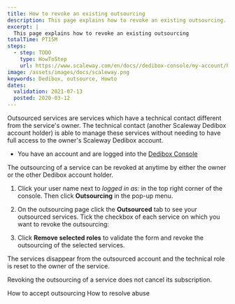 ```yaml
---
title: How to revoke an existing outsourcing
description: This page explains how to revoke an existing outsourcing.
excerpt: |
  This page explains how to revoke an existing outsourcing
totalTime: PT15M
steps:
  - step: TODO
    type: HowToStep
    url: https://www.scaleway.com/en/docs//dedibox-console/my-account/how-to/revoke-outsourcing/
image: /assets/images/docs/scaleway.png
keywords: Dedibox, outsource, Howto
dates:
  validation: 2021-07-13
  posted: 2020-03-12
---
```


Outsourced services are services which have a technical contact different from the service's owner. The technical contact (another Scaleway Dedibox account holder) is able to manage these services without needing to have full access to the owner's Scaleway Dedibox account.

<Message type="requirement">

  - You have an account and are logged into the [Dedibox Console](https://console.online.net) 

</Message>

The outsourcing of a service can be revoked at anytime by either the owner or the other Dedibox account holder.


1. Click your user name next to _logged in as:_ in the top right corner of the console. Then click **Outsourcing** in the pop-up menu.

  <Lightbox
    src="scaleway-dedibox-console-outsourcing-menu.png"
    width="300"
    alt=""
  />

2. On the outsourcing page click the **Outsourced** tab to see your outsourced services. Tick the checkbox of each service on which you want to revoke the outsourcing:

  <Lightbox
    src="scaleway-dedibox-console-outsourcing-revoke.png"
    width="600"
    alt=""
  />

3. Click **Remove selected roles** to validate the form and revoke the outsourcing of the selected services.

The services disappear from the outsourced account and the technical role is reset to the owner of the service.

<Message type="note">

Revoking the outsourcing of a service does not cancel its subscription.

</Message>

<Navigation title="See Also">
  <PreviousButton to="/dedibox-console/my-account/how-to/accept-outsourcing/">How to accept outsourcing</PreviousButton>
  <NextButton to="/dedibox-console/my-account/how-to/resolve-abuse">How to resolve abuse</NextButton>
</Navigation>